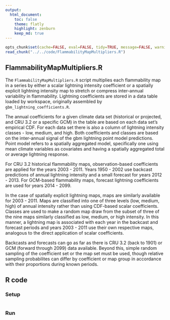```yaml
---
output:
  html_document:
    toc: false
    theme: flatly
    highlight: zenburn
    keep_md: true
---
```


```r
opts_chunk$set(cache=FALSE, eval=FALSE, tidy=TRUE, message=FALSE, warning=FALSE)
read_chunk("../../code/FlammabilityMapMultipliers.R")
```

##
##
## FlammabilityMapMultipliers.R

The `FlammabilityMapMultipliers.R` script multiplies each flammability map in a series by either a scalar lightning intensity coefficient
or a spatially explicit lightning intensity map to stretch or compress inter-annual variability in flammability.
Lightning coefficients are stored in a data table loaded by workspace, originally assembled by `gbm_lightning_coefficients.R`.

The annual coefficients for a given climate data set (historical or projected, and CRU 3.2 or a specific GCM) in the table are based on each data set's empirical CDF.
For each data set there is also a column of lightning intensity classes - low, medium, and high.
Both coefficients and classes are based on the inter-annual signal of the gbm lightning point model predictions.
Point model refers to a spatially aggregated model, specifically one using mean climate variables as covariates and having a spatially aggregated total or average lightning response.

For CRU 3.2 historical flammability maps, observation-based coefficients are applied for the years 2003 - 2011.
Years 1950 - 2002 use backcast predictions of annual lightning intensity and a small forecast for years 2012 - 2013.
For GCM-based flammability maps, forecast lightning coefficients are used for years 2014 - 2099.

In the case of spatially explicit lightning maps, maps are similarly available for 2003 - 2011.
Maps are classified into one of three levels (low, medium, high) of annual intensity rather than using CDF-based scalar coefficients.
Classes are used to make a random map draw from the subset of three of the nine maps similarly classified as low, medium, or high intensity.
In this manner, a lightning map is associated with each year in the backcast and forecast periods and years 2003 - 2011 use their own respective maps,
analogous to the direct application of scalar coefficients.

Backcasts and forecasts can go as far as there is CRU 3.2 (back to 1901) or GCM (forward through 2099) data available.
Beyond this, simple random sampling of the coefficient set or the map set must be used, though relative sampling probabilites can differ by coefficient or map group in accordance with their proportions during known periods.

## R code

### Setup

```r
```

### Run

```r
```
